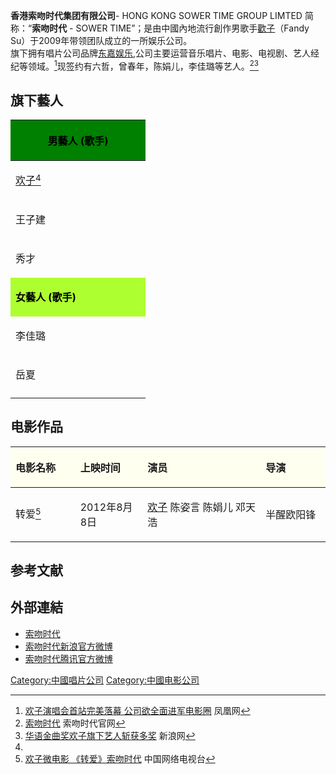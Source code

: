 {{coi|time=2014-04-26T15:49:30+00:00}}
{{Infobox_Company 
  | company_name   = 香港索吻时代投资集团有限公司<br/>HONG KONG SOWER TIME GROUP LIMTED
  | company_logo   =  
  | company_type   = 唱片公司、经纪公司、电影公司
  | company_slogan = 索吻时代 向世界出发
  | foundation     = 2009年
  | location       = {{CHN}}[[广州市|广州市]][[越秀区|越秀区]]中山三路33号中华国际中心（中华广场）B塔4105<br/>{{CHN}}[[北京市|北京市]][[朝阳区|朝阳区]]广渠门外大街8号西座1003<br/>{{CHN}}[[广州市|广州市]][[天河区|天河区]]黄埔大道西201号金泽大厦1201
  | zip_code       = 510055
  | telephone_no = +86 20 - 83815721
  | founder = [[欢子|欢子]]
  | key_people     = 石德丰、苏杰、苏金来
  | sales          = 索吻时代 向世界出发
  | profit         = 
  | asset          = 
  | parent         = [[香港|香港]]索吻时代投资集团有限公司
  |subsid = [[东嘉娱乐|东嘉娱乐]]
  | market_value   = 
  | num_employees  = 
  | industry       = 音樂唱片製作發行，电影制作发行，演艺经纪
  | products       = 音樂唱片 电影
  | homepage       = [http://www.sowertime.com 索吻时代官网]
}}
'''香港索吻时代集团有限公司'''- HONG KONG SOWER TIME GROUP LIMTED 简称：“'''索吻时代''' - SOWER TIME”；是由中國內地流行創作男歌手[[歡子|歡子]]（Fandy Su）于2009年带领团队成立的一所娱乐公司。<br/>
旗下拥有唱片公司品牌[[东嘉娱乐|东嘉娱乐]],公司主要运营音乐唱片、电影、电视剧、艺人经纪等领域。<ref name="#1">[http://yue.ifeng.com/neidiliuxing/detail_2013_01/22/21464055_0.shtml 欢子演唱会首站完美落幕 公司欲全面进军电影圈] {{Wayback|url=http://yue.ifeng.com/neidiliuxing/detail_2013_01/22/21464055_0.shtml |date=20190901134533 }} 凤凰网</ref>现签约有六哲，曾春年，陈娟儿，李佳璐等艺人。<ref>[http://www.sowertime.com 索吻时代] {{Wayback|url=http://www.sowertime.com/ |date=20111001002239 }} 索吻时代官网</ref><ref name="#2">[http://ent.sina.com.cn/y/2014-01-13/19154080436.shtml 华语金曲奖欢子旗下艺人斩获多奖] {{Wayback|url=http://ent.sina.com.cn/y/2014-01-13/19154080436.shtml |date=20190609094043 }} 新浪网</ref>

==旗下藝人==
{| class="wikitable" cellpadding="1"
|-
! style="background:green; color:black" colspan="3" | '''男藝人 (歌手)'''
|-
| width="200"| [[欢子|欢子]]<ref name="#1"/> || width="200"| [[六哲|六哲]] || width="200"| 曾春年<ref name="#2"/> 
|-
| width="200"| 王子建  || width="200"| 天浩<ref name="#2"/> || width="200"| 施文斌
|-
| width="200"| 秀才 || width="200"| 陳启泰<ref>[http://yue.ifeng.com/news/detail_2013_04/19/24401260_0.shtml 香港一哥陈启泰重金加盟索吻时代 将发个人专辑] {{Wayback|url=http://yue.ifeng.com/news/detail_2013_04/19/24401260_0.shtml |date=20190901012207 }} 凤凰网</ref> 
|-
! style="background:#ADFF2F; color:black" colspan="3" | '''女藝人 (歌手)'''
|-
| width="200"| 李佳璐 || width="200"| 陳娟兒 || width="200"| 丁娜
|-
| width="200"| 岳夏 || width="200"| 韓小薰<ref name="#2"/> || width="200"| 唐詩詩
|-
|}
==电影作品==
{| class="wikitable"
!style="background:Ivory; " align="left" width="100px"| 电影名称 
!style="background:Ivory; " align="left" width="100px"| 上映时间
!style="background:Ivory; " align="left" width="200px"| 演员
!style="background:Ivory; " align="left" width="100px"| 导演
|-
| width="100"| 转爱<ref>[http://yueyu.cntv.cn/lanmu/20130312/103897.shtml 欢子微电影 《转爱》索吻时代] {{webarchive|url=https://web.archive.org/web/20140508142909/http://yueyu.cntv.cn/lanmu/20130312/103897.shtml |date=2014-05-08 }} 中国网络电视台</ref> || width="100"| 2012年8月8日 || width="200"| [[欢子|欢子]] 陈姿言 陈娟儿 邓天浩 || width="100"| 半醒欧阳锋
|}
==参考文献==
{{Reflist|2}}
== 外部連結 ==
*[http://www.sowertime.com 索吻时代] {{Wayback|url=http://www.sowertime.com/ |date=20111001002239 }}
*[http://weibo.com/sowertime 索吻时代新浪官方微博]
*[http://t.qq.com/sowertime 索吻时代腾讯官方微博] {{Wayback|url=http://t.qq.com/sowertime |date=20160306040224 }}
[[Category:中國唱片公司|Category:中國唱片公司]]
[[Category:中國电影公司|Category:中國电影公司]]